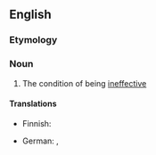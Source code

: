 ==English==

===Etymology===
{{suffix|en|ineffective|ness}}

===Noun===
{{en-noun|-|es}}

# The condition of being [[ineffective]]

====Translations====
{{trans-top|condition of being ineffective}}
* Finnish: {{t+|fi|tehottomuus}}
{{trans-mid}}
* German: {{t|de|Wirkungslosigkeit|f}}, {{t|de|Unwirksamkeit|f}}
{{trans-bottom}}